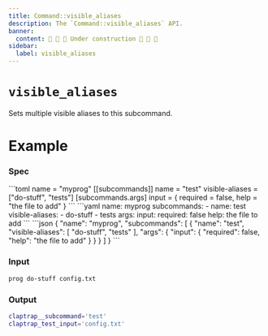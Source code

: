 ```yaml
---
title: Command::visible_aliases
description: The `Command::visible_aliases` API.
banner:
  content: 🚧 🚧 🚧 Under construction 🚧 🚧 🚧
sidebar:
  label: visible_aliases
---
```



# `visible_aliases` <LinkButton href="https://docs.rs/clap/latest/clap/struct.Command.html#method.visible_aliases" icon="open-book" variant="minimal"></LinkButton>

<Badge text="since 0.1.0" size="small" />

Sets multiple visible aliases to this subcommand.

# Example

### Spec

<Tabs syncKey="format">
  <TabItem label="TOML">
```toml
name = "myprog"
[[subcommands]]
name = "test"
visible-aliases = ["do-stuff", "tests"]
[subcommands.args]
input = { required = false, help = "the file to add" }
```
  </TabItem>
  <TabItem label="YAML">
```yaml
name: myprog
subcommands:
- name: test
  visible-aliases:
  - do-stuff
  - tests
  args:
    input:
      required: false
      help: the file to add
```
  </TabItem>
  <TabItem label="JSON">
```json
{
  "name": "myprog",
  "subcommands": [
    {
      "name": "test",
      "visible-aliases": [
        "do-stuff",
        "tests"
      ],
      "args": {
        "input": {
          "required": false,
          "help": "the file to add"
        }
      }
    }
  ]
}
```
  </TabItem>
</Tabs>

### Input

```bash
prog do-stuff config.txt
```

### Output

```bash
claptrap__subcommand='test'
claptrap_test_input='config.txt'
```
